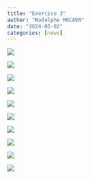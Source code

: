 ```yaml
---
title: "Exercice 3"
author: "Rodolphe MOCAER"
date: "2024-03-02"
categories: [news]
---
```


![](/Users/rododo/Desktop/Quarto_blog/My_blog/posts/Exercice%20quarto/exercice%203/photo_10.jpg)

![](/Users/rododo/Desktop/Quarto_blog/My_blog/posts/Exercice%20quarto/exercice%203/photo_9.jpg)

![](/Users/rododo/Desktop/Quarto_blog/My_blog/posts/Exercice%20quarto/exercice%203/photo_8.jpg)

![](/Users/rododo/Desktop/Quarto_blog/My_blog/posts/Exercice%20quarto/exercice%203/photo_7.jpg)

![](/Users/rododo/Desktop/Quarto_blog/My_blog/posts/Exercice%20quarto/exercice%203/photo_6.jpg)

![](/Users/rododo/Desktop/Quarto_blog/My_blog/posts/Exercice%20quarto/exercice%203/photo_5.jpg)

![](/Users/rododo/Desktop/Quarto_blog/My_blog/posts/Exercice%20quarto/exercice%203/photo_4.jpg)

![](/Users/rododo/Desktop/Quarto_blog/My_blog/posts/Exercice%20quarto/exercice%203/photo_3.jpg)

![](/Users/rododo/Desktop/Quarto_blog/My_blog/posts/Exercice%20quarto/exercice%203/photo_2.jpg)

![](/Users/rododo/Desktop/Quarto_blog/My_blog/posts/Exercice%20quarto/exercice%203/photo_1.jpg)

